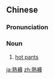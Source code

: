 {{also|热裤}}
==Chinese==
{{zh-forms|s=热裤}}
{{wikipedia|lang=yue}}

===Pronunciation===
{{zh-pron
|m=rèkù
|c=jit6 fu3
|cat=n
}}

===Noun===
{{zh-noun}}

# [[hot pants]]

{{zh-cat|Clothing}}

[[ja:熱褲]]
[[zh:熱褲]]